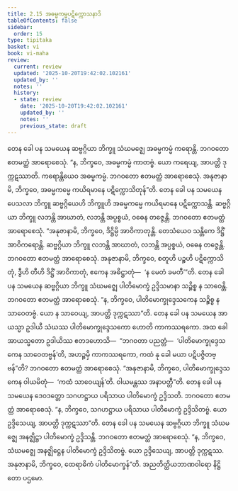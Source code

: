 ```yaml
---
title: 2.15 အဓမ္မကမ္မပဋိက္ကောသနာဒိ
tableOfContents: false
sidebar:
  order: 15
type: tipitaka
basket: vi
book: vi-maha
review:
  current: review
  updated: '2025-10-20T19:42:02.102161'
  updated_by: ''
  notes: ''
  history:
  - state: review
    date: '2025-10-20T19:42:02.102161'
    updated_by: ''
    notes: ''
    previous_state: draft
---
```



<DynamicBreadcrumb />


<ReviewStatus review={frontmatter.review} showDetails={true} />

<HypothesisAnnotation frontmatter={frontmatter} />

<Division number="154" book="vi-maha" e="ch" v="3" p="154">

<Paragraph number="642" book="vi-maha">
တေန ခေါ ပန သမယေန ဆဗ္ဗဂ္ဂိယာ ဘိက္ခူ သံဃမဇ္ဈေ အဓမ္မကမ္မံ ကရောန္တိ. ဘဂဝတော ဧတမတ္ထံ အာရောစေသုံ. “န, ဘိက္ခဝေ, အဓမ္မကမ္မံ ကာတဗ္ဗံ. ယော ကရေယျ, အာပတ္တိ ဒုက္ကဋဿာတိ. ကရောန္တိယေဝ အဓမ္မကမ္မံ. ဘဂဝတော ဧတမတ္ထံ အာရောစေသုံ. အနုဇာနာမိ, ဘိက္ခဝေ, အဓမ္မကမ္မေ ကယိရမာနေ ပဋိက္ကောသိတုန်”တိ.
</Paragraph>

<Paragraph number="643" book="vi-maha">
တေန ခေါ ပန သမယေန ပေသလာ ဘိက္ခူ ဆဗ္ဗဂ္ဂိယေဟိ ဘိက္ခူဟိ အဓမ္မကမ္မေ ကယိရမာနေ ပဋိက္ကောသန္တိ. ဆဗ္ဗဂ္ဂိယာ ဘိက္ခူ လဘန္တိ အာဃာတံ, လဘန္တိ အပ္ပစ္စယံ, ဝဓေန တဇ္ဇေန္တိ. ဘဂဝတော ဧတမတ္ထံ အာရောစေသုံ. “အနုဇာနာမိ, ဘိက္ခဝေ, ဒိဋ္ဌိမ္ပိ အာဝိကာတုန္တိ. တေသံယေဝ သန္တိကေ ဒိဋ္ဌိံ အာဝိကရောန္တိ. ဆဗ္ဗဂ္ဂိယာ ဘိက္ခူ လဘန္တိ အာဃာတံ, လဘန္တိ အပ္ပစ္စယံ, ဝဓေန တဇ္ဇေန္တိ. ဘဂဝတော ဧတမတ္ထံ အာရောစေသုံ. အနုဇာနာမိ, ဘိက္ခဝေ, စတူဟိ ပဉ္စဟိ ပဋိက္ကောသိတုံ, ဒွီဟိ တီဟိ ဒိဋ္ဌိံ အာဝိကာတုံ, ဧကေန အဓိဋ္ဌာတုံ—  ‘န မေတံ ခမတီ’”တိ.
</Paragraph>

<Paragraph number="644" book="vi-maha">
တေန ခေါ ပန သမယေန ဆဗ္ဗဂ္ဂိယာ ဘိက္ခူ သံဃမဇ္ဈေ ပါတိမောက္ခံ ဥဒ္ဒိသမာနာ သဉ္စိစ္စ န သာဝေန္တိ. ဘဂဝတော ဧတမတ္ထံ အာရောစေသုံ. “န, ဘိက္ခဝေ, ပါတိမောက္ခုဒ္ဒေသကေန သဉ္စိစ္စ န သာဝေတဗ္ဗံ. ယော န သာဝေယျ, အာပတ္တိ ဒုက္ကဋဿာ”တိ.
</Paragraph>

<Paragraph number="645" book="vi-maha">
တေန ခေါ ပန သမယေန အာယသ္မာ ဥဒါယီ သံဃဿ ပါတိမောက္ခုဒ္ဒေသကော ဟောတိ ကာကဿရကော. အထ ခေါ အာယသ္မတော ဥဒါယိဿ ဧတဒဟောသိ—  “ဘဂဝတာ ပညတ္တံ—  ‘ပါတိမောက္ခုဒ္ဒေသကေန သာဝေတဗ္ဗန်’တိ, အဟဉ္စမှိ ကာကဿရကော, ကထံ နု ခေါ မယာ ပဋိပဇ္ဇိတဗ္ဗန်”တိ? ဘဂဝတော ဧတမတ္ထံ အာရောစေသုံ. “အနုဇာနာမိ, ဘိက္ခဝေ, ပါတိမောက္ခုဒ္ဒေသကေန ဝါယမိတုံ—  ‘ကထံ သာဝေယျန်’တိ. ဝါယမန္တဿ အနာပတ္တီ”တိ.
</Paragraph>

<Paragraph number="646" book="vi-maha">
တေန ခေါ ပန သမယေန ဒေဝဒတ္တော သဂဟဋ္ဌာယ ပရိသာယ ပါတိမောက္ခံ ဥဒ္ဒိသတိ. ဘဂဝတော ဧတမတ္ထံ အာရောစေသုံ. “န, ဘိက္ခဝေ, သဂဟဋ္ဌာယ ပရိသာယ ပါတိမောက္ခံ ဥဒ္ဒိသိတဗ္ဗံ. ယော ဥဒ္ဒိသေယျ, အာပတ္တိ ဒုက္ကဋဿာ”တိ.
</Paragraph>

<Paragraph number="647" book="vi-maha">
တေန ခေါ ပန သမယေန ဆဗ္ဗဂ္ဂိယာ ဘိက္ခူ သံဃမဇ္ဈေ အနဇ္ဈိဋ္ဌာ ပါတိမောက္ခံ ဥဒ္ဒိသန္တိ. ဘဂဝတော ဧတမတ္ထံ အာရောစေသုံ. “န, ဘိက္ခဝေ, သံဃမဇ္ဈေ အနဇ္ဈိဋ္ဌေန ပါတိမောက္ခံ ဥဒ္ဒိသိတဗ္ဗံ. ယော ဥဒ္ဒိသေယျ, အာပတ္တိ ဒုက္ကဋဿ. အနုဇာနာမိ, ဘိက္ခဝေ, ထေရာဓိကံ ပါတိမောက္ခန်”တိ.

</Paragraph>
</Division>

<Paragraph number="648" type="center" book="vi-maha">
အညတိတ္ထိယဘာဏဝါရော နိဋ္ဌိတော ပဌမော.
</Paragraph>